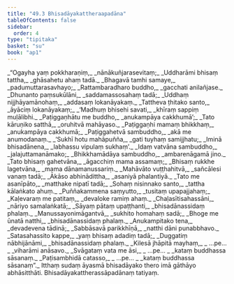 ```yaml
---
title: "49.3 Bhisadāyakattheraapadāna"
tableOfContents: false
sidebar:
  order: 4
type: "tipitaka"
basket: "su"
book: "ap1"
---
```



<DynamicBreadcrumb />

<Division number="27" book="ap1">

<Paragraph number="6215" type="verses" book="ap1">
_“Ogayha yaṃ pokkharaṇiṃ,_  
_nānākuñjarasevitaṃ;_  
_Uddharāmi bhisaṃ tattha,_  
_ghāsahetu ahaṃ tadā._  

</Paragraph>

</Division>
<Division number="28" book="ap1">

<Paragraph number="6216" type="verses" book="ap1">
_Bhagavā tamhi samaye,_  
_padumuttarasavhayo;_  
_Rattambaradharo buddho,_  
_gacchati anilañjase._  

</Paragraph>

</Division>
<Division number="29" book="ap1">

<Paragraph number="6217" type="verses" book="ap1">
_Dhunanto paṃsukūlāni,_  
_saddamassosahaṃ tadā;_  
_Uddhaṃ nijjhāyamānohaṃ,_  
_addasaṃ lokanāyakaṃ._  

</Paragraph>

</Division>
<Division number="30" book="ap1">

<Paragraph number="6218" type="verses" book="ap1">
_Tattheva ṭhitako santo,_  
_āyāciṃ lokanāyakaṃ;_  
_‘Madhuṃ bhisehi savati,_  
_khīraṃ sappiṃ muḷālibhi._  

</Paragraph>

</Division>
<Division number="31" book="ap1">

<Paragraph number="6219" type="verses" book="ap1">
_Paṭiggaṇhātu me buddho,_  
_anukampāya cakkhumā’;_  
_Tato kāruṇiko satthā,_  
_oruhitvā mahāyaso._  

</Paragraph>

</Division>
<Division number="32" book="ap1">

<Paragraph number="6220" type="verses" book="ap1">
_Paṭiggaṇhi mamaṃ bhikkhaṃ,_  
_anukampāya cakkhumā;_  
_Paṭiggahetvā sambuddho,_  
_akā me anumodanaṃ._  

</Paragraph>

</Division>
<Division number="33" book="ap1">

<Paragraph number="6221" type="verses" book="ap1">
_‘Sukhī hotu mahāpuñña,_  
_gati tuyhaṃ samijjhatu;_  
_Iminā bhisadānena,_  
_labhassu vipulaṃ sukhaṃ’._  

</Paragraph>

</Division>
<Division number="34" book="ap1">

<Paragraph number="6222" type="verses" book="ap1">
_Idaṃ vatvāna sambuddho,_  
_jalajuttamanāmako;_  
_Bhikkhamādāya sambuddho,_  
_ambarenāgamā jino._  

</Paragraph>

</Division>
<Division number="35" book="ap1">

<Paragraph number="6223" type="verses" book="ap1">
_Tato bhisaṃ gahetvāna,_  
_āgacchiṃ mama assamaṃ;_  
_Bhisaṃ rukkhe lagetvāna,_  
_mama dānamanussariṃ._  

</Paragraph>

</Division>
<Division number="36" book="ap1">

<Paragraph number="6224" type="verses" book="ap1">
_Mahāvāto vuṭṭhahitvā,_  
_sañcālesi vanaṃ tadā;_  
_Ākāso abhinādittha,_  
_asaniyā phalantiyā._  

</Paragraph>

</Division>
<Division number="37" book="ap1">

<Paragraph number="6225" type="verses" book="ap1">
_Tato me asanīpāto,_  
_matthake nipatī tadā;_  
_Sohaṃ nisinnako santo,_  
_tattha kālaṅkato ahuṃ._  

</Paragraph>

</Division>
<Division number="38" book="ap1">

<Paragraph number="6226" type="verses" book="ap1">
_Puññakammena saṃyutto,_  
_tusitaṃ upapajjahaṃ;_  
_Kaḷevaraṃ me patitaṃ,_  
_devaloke ramiṃ ahaṃ._  

</Paragraph>

</Division>
<Division number="39" book="ap1">

<Paragraph number="6227" type="verses" book="ap1">
_Chaḷasītisahassāni,_  
_nāriyo samalaṅkatā;_  
_Sāyaṃ pātaṃ upaṭṭhanti,_  
_bhisadānassidaṃ phalaṃ._  

</Paragraph>

</Division>
<Division number="40" book="ap1">

<Paragraph number="6228" type="verses" book="ap1">
_Manussayonimāgantvā,_  
_sukhito homahaṃ sadā;_  
_Bhoge me ūnatā natthi,_  
_bhisadānassidaṃ phalaṃ._  

</Paragraph>

</Division>
<Division number="41" book="ap1">

<Paragraph number="6229" type="verses" book="ap1">
_Anukampitako tena,_  
_devadevena tādinā;_  
_Sabbāsavā parikkhīṇā,_  
_natthi dāni punabbhavo._  

</Paragraph>

</Division>
<Division number="42" book="ap1">

<Paragraph number="6230" type="verses" book="ap1">
_Satasahassito kappe,_  
_yaṃ bhisaṃ adadiṃ tadā;_  
_Duggatiṃ nābhijānāmi,_  
_bhisadānassidaṃ phalaṃ._  

</Paragraph>

</Division>
<Division number="43" book="ap1">

<Paragraph number="6231" type="verses" book="ap1">
_Kilesā jhāpitā mayhaṃ,_  
_ …pe… _  
_viharāmi anāsavo._  

</Paragraph>

</Division>
<Division number="44" book="ap1">

<Paragraph number="6232" type="verses" book="ap1">
_Svāgataṃ vata me āsi,_  
_ …pe… _  
_kataṃ buddhassa sāsanaṃ._  

</Paragraph>

</Division>
<Division number="45" book="ap1">

<Paragraph number="6233" type="verses" book="ap1">
_Paṭisambhidā catasso,_  
_ …pe… _  
_kataṃ buddhassa sāsanaṃ”._  

</Paragraph>

<Paragraph number="6234" book="ap1">
Itthaṃ sudaṃ āyasmā bhisadāyako thero imā gāthāyo abhāsitthāti.

</Paragraph>
</Division>

<Paragraph number="6235" type="center" book="ap1">
Bhisadāyakattherassāpadānaṃ tatiyaṃ.
</Paragraph>